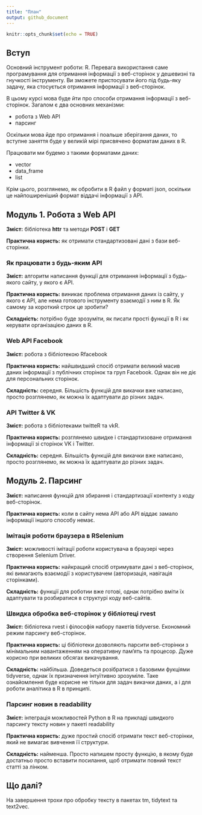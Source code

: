 ```yaml
---
title: "План"
output: github_document
---
```


```r
knitr::opts_chunk$set(echo = TRUE)
```

## Вступ

Основний інструмент роботи: R. Перевага використання саме програмування для отримання інформації з веб-сторінок у дешевизні та гнучкості інструменту. Ви зможете пристосувати його під будь-яку задачу, яка стосується отримання інформації з веб-сторінок.

В цьому курсі мова буде йти про способи отримання інформації з веб-сторінок. Загалом є два основних механізми: 

* робота з Web API
* парсинг

Оскільки мова йде про отримання і поальше зберігання даних, то вступне заняття буде у великій мірі присвячено форматам даних в R.

Працювати ми будемо з такими форматами даних:

* vector
* data_frame
* list

Крім цього, розглянемо, як обробити в R файл у форматі json, оскільки це найпоширеніший формат віддачі інформації з API.

## Модуль 1. Робота з Web API

**Зміст:** бібліотека **httr** та методи **POST** і **GET**

**Практична користь:** як отримати стандартизовані дані з бази веб-сторінки.

### Як працювати з будь-яким API

**Зміст:** алгоритм написання функції для отримання інформації з будь-якого сайту, у якого є API.

**Практична користь:** виникає проблема отримання даних із сайту, у якого є API, але нема готового інструменту взаємодії з ним в R. Як самому за короткий строк це зробити?

**Складність:** потрібно буде зрозуміти, як писати прості функції в R і як керувати організацією даних в R. 

### Web API Facebook

**Зміст:** робота з бібліотекою Rfacebook

**Практична користь:** найшвидший спосіб отримати великий масив даних інформації з публічних сторінок та груп Facebook. Однак він не діє для персональних сторінок.

**Складність:** середня. Більшість функцій для викачки вже написано, просто розглянемо, як можна їх адаптувати до різних задач.

### API Twitter & VK

**Зміст:** робота з бібліотеками twitteR та vkR.

**Практична користь:** розглянемо швидке і стандартизоване отримання інформації зі сторінок VK i Twitter.

**Складність:** середня. Більшість функцій для викачки вже написано, просто розглянемо, як можна їх адаптувати до різних задач.

## Модуль 2. Парсинг

**Зміст:** написання функцій для збирання і стандартизації контенту з коду веб-сторінок.

**Практична користь:** коли в сайту нема API або API віддає замало інформації іншого способу немає.

### Імітація роботи браузера в RSelenium

**Зміст:** можливості імітації роботи користувача в браузері через створення Selenium Driver.

**Практична користь:** найкращий спосіб отримувати дані з веб-сторінок, які вимагають взаємодії з користувачем (авторизація, навігація сторінками).

**Складність:** функції для роботии вже готові, однак потрібно вміти їх адаптувати та розбиратися в структурі коду веб-сайтів.

### Швидка обробка веб-сторінок у бібліотеці rvest

**Зміст:** бібліотека rvest і філософія набору пакетів tidyverse. Економний режим парсингу веб-сторінок.

**Практична користь:** ці бібліотеки дозволяють парсити веб-сторінки з мінімальним навантаженням на оперативну пам'ять та процесор. Дуже корисно при великих обсягах викачування.

**Складність:** найбільша. Доведеться розібратися з базовими фукціями tidyverse, однак їх призначення інтуїтивно зрозуміле. Таке ознайомлення буде корисне не тільки для задач викачки даних, а і для роботи аналітика в R в принципі.

### Парсинг новин в readability

**Зміст:** інтеграція можливостей Python в R на прикладі швидкого парсингу тексту новин у пакеті readability

**Практична користь:** дуже простий спосіб отримати текст веб-сторінки, який не вимагає вивчення її структури.

**Складність:** найменша. Просто напишем просту функцію, в якому буде достатньо просто вставити посилання, щоб отримати повний текст статті за лінком.

## Що далі?

На завершення трохи про обробку тексту в пакетах tm, tidytext та text2vec.
